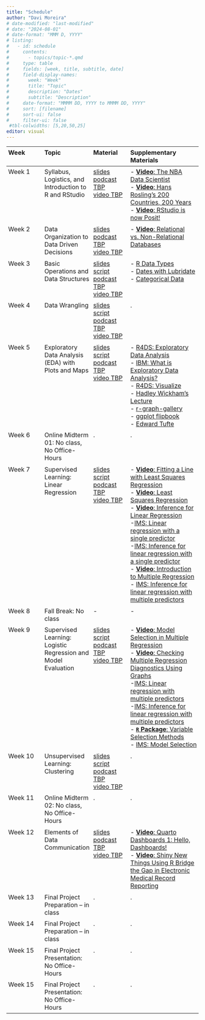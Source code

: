 ```yaml
---
title: "Schedule"
author: "Davi Moreira"
# date-modified: "last-modified"
# date: "2024-08-01"
# date-format: "MMM D, YYYY"
# listing:
#   - id: schedule
#     contents:
#       - topics/topic-*.qmd
#     type: table
#     fields: [week, title, subtitle, date]
#     field-display-names:
#       week: "Week"
#       title: "Topic"
#       description: "Dates"
#       subtitle: "Description"
#     date-format: "MMMM DD, YYYY to MMMM DD, YYYY"
#     sort: [filename]
#     sort-ui: false
#     filter-ui: false
 #tbl-colwidths: [5,20,50,25]
editor: visual
---
```


```{=html}
<style>
  .overflow-table {
    font-size: 0.85rem; /* Smaller font for compact display */
    width: 100%; /* Ensure the table fits within page width */
    line-height: 1.2; /* Tighter line spacing */
  }
  .overflow-table th, .overflow-table td {
    padding: 0.3rem; /* Reduce padding for compact layout */
    text-align: left; /* Left-align for readability */
    word-wrap: break-word; /* Wrap long text within cells */
    vertical-align: top; /* Align cell content to the top */
  }
  .overflow-table th:nth-child(1), .overflow-table td:nth-child(1) {
    width: 7%; /* Increase width of the first column */
  }
  .below-table {
    font-size: 0.85rem; /* Match the font size of the table */
    line-height: 1.2; /* Match line height */
    margin-top: 1rem; /* Add spacing above the text */
  }
</style>
```

::: overflow-table
| Week | Topic | Material | Supplementary Materials |
|---------------|---------------|---------------|----------------------------|
| Week 1 | Syllabus, Logistics, and Introduction to R and RStudio | [slides](/lecture_slides/01_introduction/01_introduction.html){target="_blank"}<br>[podcast TBP](){target="_blank"}<br>[video TBP](){target="_blank"} | \- [**Video**: The NBA Data Scientist](https://www.youtube.com/watch?v=MpLHMKTolVw&list=PLkIselvEzpM5nFf4nu--q2OGccA_0alYO){target="_blank"}<br>- [**Video**: Hans Rosling's 200 Countries, 200 Years](https://www.youtube.com/watch?v=jbkSRLYSojo&list=PLkIselvEzpM5nFf4nu--q2OGccA_0alYO&index=1){target="_blank"}<br>- [**Video**: RStudio is now Posit!](https://www.youtube.com/watch?v=0_UNtwEh7kY){target="_blank"} |
| Week 2 | Data Organization to Data Driven Decisions | [slides](/lecture_slides/02_data_organization_decision/02_data_organization_decision.html){target="_blank"}<br>[podcast TBP](){target="_blank"}<br>[video TBP](){target="_blank"} | \- [**Video**: Relational vs. Non-Relational Databases](https://www.youtube.com/watch?v=E9AgJnsEvG4){target="_blank"} |
| Week 3 | Basic Operations and Data Structures | [slides](/lecture_slides/03_data_structure_operations/03_data_structure_operations.html){target="_blank"}<br>[script](/lecture_slides/03_data_structure_operations/03_data_structure_operations.R)<br>[podcast TBP](){target="_blank"}<br>[video TBP](){target="_blank"} | \- [R Data Types](https://www.w3schools.com/r/r_data_types.asp){target="_blank"}<br>- [Dates with Lubridate](https://lubridate.tidyverse.org/){target="_blank"}<br>- [Categorical Data](https://sscc.wisc.edu/sscc/pubs/dwr/categorical.html#cheat-sheet){target="_blank"} |
| Week 4 | Data Wrangling | [slides](/lecture_slides/04_data_wrangling/04_data_wrangling.html){target="_blank"}<br>[script](/lecture_slides/04_data_wrangling/04_data_wrangling.R)<br>[podcast TBP](){target="_blank"}<br>[video TBP](){target="_blank"} | . |
| Week 5 | Exploratory Data Analysis (EDA) with Plots and Maps | [slides](/lecture_slides/05_eda_viz_maps/05_eda_viz_maps.html){target="_blank"}<br>[script](/lecture_slides/05_eda_viz_maps/05_eda_viz_maps.R)<br>[podcast TBP](){target="_blank"}<br>[video TBP](){target="_blank"} | \- [R4DS: Exploratory Data Analysis](https://r4ds.hadley.nz/eda){target="_blank"}<br> - [IBM: What is Exploratory Data Analysis?](https://www.ibm.com/topics/exploratory-data-analysis){target="_blank"}<br>- [R4DS: Visualize](https://r4ds.hadley.nz/visualize){target="_blank"}<br> - [Hadley Wickham's Lecture](http://stat405.had.co.nz/lectures/20-effective-vis.pdf){target="_blank"}<br> - [r-graph-gallery](https://www.r-graph-gallery.com/){target="_blank"}<br> - [ggplot flipbook](https://evamaerey.github.io/ggplot_flipbook/ggplot_flipbook_xaringan.html#1){target="_blank"}<br> - [Edward Tufte](https://www.edwardtufte.com/tufte/){target="_blank"} |
| Week 6 | Online Midterm 01: No class, No Office-Hours | . | . |
| Week 7 | Supervised Learning: Linear Regression | [slides](/lecture_slides/07_supervised_learning_regression/07_supervised_learning_regression.html){target="_blank"}<br>[script](/lecture_slides/07_supervised_learning_regression/07_supervised_learning_regression.R)<br>[podcast TBP](){target="_blank"}<br>[video TBP](){target="_blank"} | \- [**Video**: Fitting a Line with Least Squares Regression](https://www.youtube.com/watch?v=z8DmwG2G4Qc&list=PLkIselvEzpM63ikRfN41DNIhSgzboELOM){target="_blank"}<br> - [**Video**: Least Squares Regression](https://www.youtube.com/watch?v=yqf0L_WEaW0&list=PLkIselvEzpM63ikRfN41DNIhSgzboELOM){target="_blank"}<br> - [**Video**: Inference for Linear Regression](https://www.youtube.com/watch?v=depiT-hTaGA&list=PLkIselvEzpM63ikRfN41DNIhSgzboELOM){target="_blank"}<br> -[IMS: Linear regression with a single predictor](https://openintro-ims.netlify.app/model-slr){target="_blank"}<br> -[IMS: Inference for linear regression with a single predictor](https://openintro-ims.netlify.app/inf-model-slr){target="_blank"}<br>- [**Video**: Introduction to Multiple Regression](https://www.youtube.com/watch?v=sQpAuyfEYZg&list=PLkIselvEzpM5f1HYzIjFt52SD4izsJ2_I){target="_blank"}<br>- [IMS: Inference for linear regression with multiple predictors](https://openintro-ims.netlify.app/inf-model-mlr.html){target="_blank"} |
| Week 8 | Fall Break: No class | - | - |
| Week 9 | Supervised Learning: Logistic Regression and Model Evaluation | [slides](/lecture_slides/09_model_evaluation/09_model_evaluation.html){target="_blank"}<br>[script](/lecture_slides/09_model_evaluation/09_model_evaluation.R)<br>[podcast TBP](){target="_blank"}<br>[video TBP](){target="_blank"} | \- [**Video**: Model Selection in Multiple Regression](https://www.youtube.com/watch?v=VB1qSwoF-l0&list=PLkIselvEzpM5f1HYzIjFt52SD4izsJ2_I){target="_blank"}<br>- [**Video**: Checking Multiple Regression Diagnostics Using Graphs](https://www.youtube.com/watch?v=3KSUeYMKt5A&list=PLkIselvEzpM5f1HYzIjFt52SD4izsJ2_I){target="_blank"}<br>-[IMS: Linear regression with multiple predictors](https://openintro-ims.netlify.app/model-mlr){target="_blank"}<br>-[IMS: Inference for linear regression with multiple predictors](https://openintro-ims.netlify.app/inf-model-mlr){target="_blank"}<br>- [**`R` Package**: Variable Selection Methods](https://cran.r-project.org/web/packages/olsrr/vignettes/variable_selection.html){target="_blank"}<br> - [IMS: Model Selection](https://openintro-ims.netlify.app/model-mlr.html#sec-model-selection){target="_blank"} |
| Week 10 | Unsupervised Learning: Clustering | [slides](/lecture_slides/08_unsupervised_learning_cluster/08_unsupervised_learning_cluster.html){target="_blank"}<br>[script](/lecture_slides/08_unsupervised_learning_cluster/08_unsupervised_learning_cluster.R)<br>[podcast TBP](){target="_blank"}<br>[video TBP](){target="_blank"} | . |
| Week 11 | Online Midterm 02: No class, No Office-Hours | . | . |
| Week 12 | Elements of Data Communication | [slides](/lecture_slides/99_data_communication_dash_poster/99_data_communication_dash_poster.html){target="_blank"}<br>[podcast TBP](){target="_blank"}<br>[video TBP](){target="_blank"} | \- [**Video**: Quarto Dashboards 1: Hello, Dashboards!](https://www.youtube.com/watch?v=HW7QbqI4fH0&list=PL9HYL-VRX0oTCvag75m8yDjFoJvE-gMxp){target="_blank"}<br> - [**Video**: Shiny New Things Using R Bridge the Gap in Electronic Medical Record Reporting](https://posit.co/resources/videos/shiny-new-things-using-r-bridge-the-gap-in-electronic-medical-record-reporting/){target="_blank"} |
| Week 13 | Final Project Preparation – in class | . | . |
| Week 14 | Final Project Preparation – in class | . | . |
| Week 15 | Final Project Presentation: No Office-Hours | . | . |
| Week 15 | Final Project Presentation: No Office-Hours | . | . |
:::
